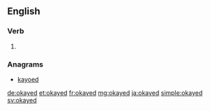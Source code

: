 ==English==

===Verb===
{{head|en|verb form}}

# {{en-past of|okay}}

===Anagrams===
* [[kayoed#English|kayoed]]

[[de:okayed]]
[[et:okayed]]
[[fr:okayed]]
[[mg:okayed]]
[[ja:okayed]]
[[simple:okayed]]
[[sv:okayed]]